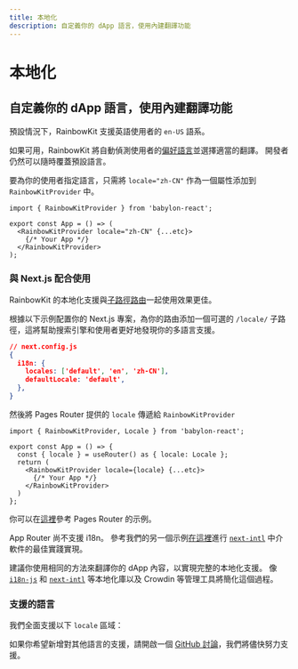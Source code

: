 ```yaml
---
title: 本地化
description: 自定義你的 dApp 語言，使用內建翻譯功能
---
```


# 本地化

## 自定義你的 dApp 語言，使用內建翻譯功能

預設情況下，RainbowKit 支援英語使用者的 `en-US` 語系。

如果可用，RainbowKit 將自動偵測使用者的[偏好語言](https://developer.mozilla.org/en-US/docs/Web/API/Navigator/language)並選擇適當的翻譯。 開發者仍然可以隨時覆蓋預設語言。

要為你的使用者指定語言，只需將 `locale="zh-CN"` 作為一個屬性添加到 `RainbowKitProvider` 中。

```tsx
import { RainbowKitProvider } from 'babylon-react';

export const App = () => (
  <RainbowKitProvider locale="zh-CN" {...etc}>
    {/* Your App */}
  </RainbowKitProvider>
);
```

### 與 Next.js 配合使用

RainbowKit 的本地化支援與[子路徑路由](https://nextjs.org/docs/pages/building-your-application/routing/internationalization#sub-path-routing)一起使用效果更佳。

根據以下示例配置你的 Next.js 專案，為你的路由添加一個可選的 `/locale/` 子路徑，這將幫助搜索引擎和使用者更好地發現你的多語言支援。

```json
// next.config.js
{
  i18n: {
    locales: ['default', 'en', 'zh-CN'],
    defaultLocale: 'default',
  },
}
```

然後將 Pages Router 提供的 `locale` 傳遞給 `RainbowKitProvider`

```tsx
import { RainbowKitProvider, Locale } from 'babylon-react';

export const App = () => {
  const { locale } = useRouter() as { locale: Locale };
  return (
    <RainbowKitProvider locale={locale} {...etc}>
      {/* Your App */}
    </RainbowKitProvider>
  )
};
```

你可以在[這裡](https://github.com/rainbow-me/rainbowkit/tree/main/examples/with-next)參考 Pages Router 的示例。

App Router 尚不支援 i18n。 參考我們的另一個示例[在這裡](https://github.com/rainbow-me/rainbowkit/tree/main/examples/with-next-app-i18n)進行 [`next-intl`](https://github.com/amannn/next-intl) 中介軟件的最佳實踐實現。

建議你使用相同的方法來翻譯你的 dApp 內容，以實現完整的本地化支援。 像 [`i18n-js`](https://github.com/fnando/i18n) 和 [`next-intl`](https://github.com/amannn/next-intl) 等本地化庫以及 Crowdin 等管理工具將簡化這個過程。

### 支援的語言

我們全面支援以下 `locale` 區域：

<Table
  header={[
    '語言', '地區', '語言地區代碼', '簡寫'
  ]}
  dataTypes={[
    'string', 'string', 'code', 'code'
  ]}
  data={[
    ['English', 'United States 🇺🇸', 'en-US', 'en'],
    ['中文', 'Mainland China 🇨🇳', 'zh-CN', 'zh-Hans', 'zh'],
    ['繁體中文', 'Hong Kong 🇭🇰', 'zh-HK'],
    ['繁體中文', 'Taiwan 🇹🇼', 'zh-TW', 'zh-Hant'],
    ['हिंदी', 'India 🇮🇳', 'hi-IN', 'hi'],
    ['Español', 'Latin America 🌎', 'es-419', 'es'],
    ['Français', 'France 🇫🇷', 'fr-FR', 'fr'],
    ['العربية', 'Middle East 🌍', 'ar-AR', 'ar'],
    ['Português', 'Brazil 🇧🇷', 'pt-BR', 'pt'],
    ['Русский', 'Russia 🇷🇺', 'ru-RU', 'ru'],
    ['Bahasa Indonesia', 'Indonesia 🇮🇩', 'id-ID', 'id'],
    ['日本語', 'Japan 🇯🇵', 'ja-JP', 'ja'],
    ['Türkçe', 'Turkey 🇹🇷', 'tr-TR', 'tr'],
    ['한국어', 'South Korea 🇰🇷', 'ko-KR', 'ko'],
    ['ภาษาไทย', 'Thailand 🇹🇭', 'th-TH', 'th'],
    ['українська', 'Ukraine 🇺🇦', 'uk-UA', 'ua'],
  ]}
/>

如果你希望新增對其他語言的支援，請開啟一個 [GitHub 討論](https://github.com/rainbow-me/rainbowkit/discussions/new?category=ideas)，我們將儘快努力支援。
